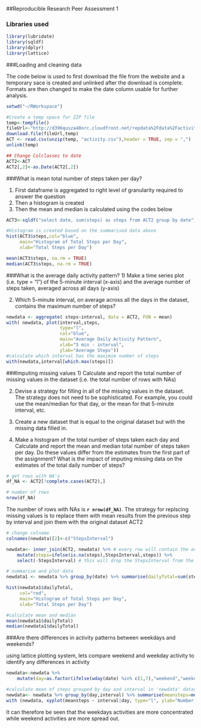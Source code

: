 
##Reproducible Research Peer Assessment 1

### Libraries used
```r
library(lubridate)
library(sqldf)
library(dplyr)
library(lattice)
```

###Loading and cleaning data

The code below is used to first download the file from the website and a temporary sace is created and unlinked after the download is complete.
Formats are then changed to make the date column usable for further analysis.

```r
setwd("~/RWorkspace")

#Create a temp space for ZIP file
temp<-tempfile()
fileUrl<-"http://d396qusza40orc.cloudfront.net/repdata%2Fdata%2Factivity.zip"
download.file(fileUrl,temp)
ACT <- read.csv(unzip(temp, "activity.csv"),header = TRUE, sep = ",")
unlink(temp)

## Change Colclasses to date
ACT2<-ACT
ACT2[,2]<-as.Date(ACT2[,2])
```

###What is mean total number of steps taken per day?

1. First dataframe is aggregated to right level of granularity required to answer the question
2. Then a histogram is created
3. Then the mean and median is calculated using the codes below

```r
ACT3<-sqldf("select date, sum(steps) as steps from ACT2 group by date")

#Histogram is created based on the summarised data above
hist(ACT3$steps,col="blue",
     main="Histogram of Total Steps per Day",
     xlab="Total Steps per Day")

mean(ACT3$steps, na.rm = TRUE)
median(ACT3$steps, na.rm = TRUE)
```

###What is the average daily activity pattern?
1) Make a time series plot (i.e. type = "l") of the 5-minute interval (x-axis) and the average number of steps taken, averaged across all days (y-axis)

2) Which 5-minute interval, on average across all the days in the dataset, contains the maximum number of steps?
```r
newdata <- aggregate( steps~interval, data = ACT2, FUN = mean)
with( newdata, plot(interval,steps,
                    type="l",
                    col="blue",
                    main="Average Daily Activity Pattern",
                    xlab="5 min - interval",
                    ylab="Average Steps"))
#calculate which interval has the maximim number of steps
with(newdata,interval[which.max(steps)])
```

###Imputing missing values
1) Calculate and report the total number of missing values in the dataset (i.e. the total number of rows with NAs)

2) Devise a strategy for filling in all of the missing values in the dataset. The strategy does not need to be sophisticated. For example, you could use the mean/median for that day, or the mean for that 5-minute interval, etc.

3) Create a new dataset that is equal to the original dataset but with the missing data filled in.

4) Make a histogram of the total number of steps taken each day and Calculate and report the mean and median total number of steps taken per day. Do these values differ from the estimates from the first part of the assignment? What is the impact of imputing missing data on the estimates of the total daily number of steps?

```r

# get rows with NA's
df_NA <- ACT2[!complete.cases(ACT2),]

# number of rows
nrow(df_NA)
```
The number of rows with NAs is **`r nrow(df_NA)`**. The strategy for replscing missing values is to replace them with mean results from the previous step by interval and join them with the original dataset ACT2

```r
# change colname
colnames(newdata)[2]<-c("StepsInterval")

newdata<- inner_join(ACT2, newdata) %>% # every row will contain the average steps for the interval StepsInterval from newdata
    mutate(steps=ifelse(is.na(steps),StepsInterval,steps)) %>%
    select(-StepsInterval) # this will drop the StepsInterval from the dataframe

# summarise and plot data
newdata1 <- newdata %>% group_by(date) %>% summarise(dailyTotal=sum(steps))

hist(newdata1$dailyTotal,
     col="red",
     main="Histogram of Total Steps per Day",
     xlab="Total Steps per Day")

#calculate mean and median
mean(newdata1$dailyTotal)
median(newdata1$dailyTotal)

```
###Are there differences in activity patterns between weekdays and weekends?

using lattice plotting system, lets compare weekend and weekday activity to identify any differences in activity

```r
newdata<-newdata %>% 
    mutate(day=as.factor(ifelse(wday(date) %in% c(1,7),"weekend","weekday")))

#calculate mean of steps grouped by day and interval in 'newdata' dataset
newdata<- newdata %>% group_by(day,interval) %>% summarise(meansteps=mean(steps))
with (newdata, xyplot(meansteps ~ interval|day, type="l", ylab="Number of steps",layout=c(1,2)))

```

It can therefore be seen that the weekdays activities are more concentrated while weekend activities are more spread out.
